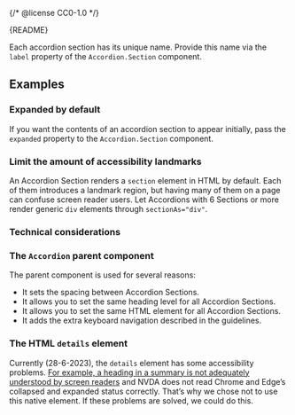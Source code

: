{/* @license CC0-1.0 */}


<Meta of={AccordionStories} />

<Markdown>{README}</Markdown>

Each accordion section has its unique name.
Provide this name via the `label` property of the `Accordion.Section` component.

<Primary />

<Controls />

## Examples

### Expanded by default

If you want the contents of an accordion section to appear initially, pass the `expanded` property to the `Accordion.Section` component.

<Canvas of={AccordionStories.ExpandedByDefault} />

### Limit the amount of accessibility landmarks

An Accordion Section renders a `section` element in HTML by default.
Each of them introduces a landmark region, but having many of them on a page can confuse screen reader users.
Let Accordions with 6 Sections or more render generic `div` elements through `sectionAs="div"`.

<Canvas of={AccordionStories.ReduceLandmarks} />

### Technical considerations

### The `Accordion` parent component

The parent component is used for several reasons:

- It sets the spacing between Accordion Sections.
- It allows you to set the same heading level for all Accordion Sections.
- It allows you to set the same HTML element for all Accordion Sections.
- It adds the extra keyboard navigation described in the guidelines.

### The HTML `details` element

Currently (28-6-2023), the `details` element has some accessibility problems.
[For example, a heading in a summary is not adequately understood by screen readers](https://developer.mozilla.org/en-US/docs/Web/HTML/Element/summary#summaries_as_headings) and
NVDA does not read Chrome and Edge’s collapsed and expanded status correctly.
That’s why we chose not to use this native element.
If these problems are solved, we could do this.
